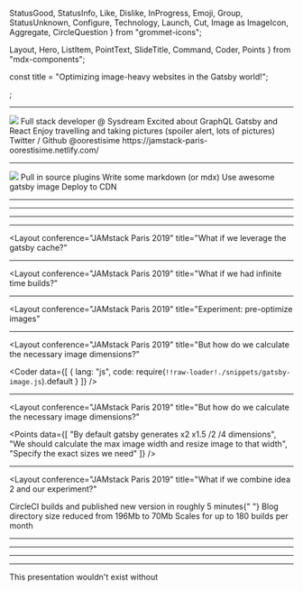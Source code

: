   StatusGood,
  StatusInfo,
  Like,
  Dislike,
  InProgress,
  Emoji,
  Group,
  StatusUnknown,
  Configure,
  Technology,
  Launch,
  Cut,
  Image as ImageIcon,
  Aggregate,
  CircleQuestion
} from "grommet-icons";

  Layout,
  Hero,
  ListItem,
  PointText,
  SlideTitle,
  Command,
  Coder,
  Points
} from "mdx-components";

const title = "Optimizing image-heavy websites in the Gatsby world!";
<Head>
  <title>{title}</title>
  <link
    href="https://fonts.googleapis.com/css?family=Montserrat&display=swap"
    rel="stylesheet"
  />
</Head>;

<Hero conference="JAMstack Paris 2019" title={title} />

---

<Layout conference="JAMstack Paris 2019">
  <Image
    margin="medium"
    fit="contain"
    src={require("file-loader!./images/me.png")}
  />
  <PointText margin="small">Full stack developer @ Sysdream</PointText>
  <PointText margin="small">Excited about GraphQL Gatsby and React</PointText>
  <PointText margin="small">
    Enjoy travelling and taking pictures (spoiler alert, lots of pictures)
  </PointText>
  <PointText margin="small" color="brand">
    Twitter / Github @oorestisime
  </PointText>
  <PointText margin="small" color="brand">
    https://jamstack-paris-oorestisime.netlify.com/
  </PointText>
</Layout>

---

<Layout conference="JAMstack Paris 2019" title="Quick introduction on Gatsby">
  <Image fit="contain" src={require("file-loader!./images/schema.png")} />
  <PointText size="xlarge" margin="xsmall">
    Pull in source plugins
  </PointText>
  <PointText size="xlarge" margin="xsmall">
    Write some markdown (or mdx)
  </PointText>
  <PointText size="xlarge" margin="xsmall">
    Use awesome gatsby image
  </PointText>
  <PointText size="xlarge" margin="xsmall">
    Deploy to CDN
  </PointText>
</Layout>

---

<Layout conference="JAMstack Paris 2019" title="Gatsby image">
  <ListItem withIcon Icon={Cut} text="Resize images" />
  <ListItem
    withIcon
    Icon={Aggregate}
    text="Use intersection observer to load images"
  />
  <ListItem withIcon Icon={ImageIcon} text="Blur-up or traced-svg effects" />
  <ListItem
    withIcon
    Icon={Technology}
    text="Great UX due to simplicity and configuration"
  />
</Layout>

---

<Layout conference="JAMstack Paris 2019" title="The use case">
  <ListItem withIcon text="Travel blog with infrequent updates" />
  <ListItem withIcon text="Average of 10 pictures per blog post" />
  <ListItem withIcon text="Pictures edited and exported to a 1-2Mb size" />
  <ListItem
    withIcon
    text="Running gatsby-image for the blur-up effect and resizing features."
  />
  <ListItem withIcon text="Don't spend money over a side-project" />
</Layout>

---

<Layout conference="JAMstack Paris 2019" title="The use case">
  <ListItem withIcon Icon={StatusGood} text="4 articles up and running" />
  <ListItem Icon={StatusGood} withIcon text="Build at 5 minutes" />
  <ListItem Icon={StatusGood} withIcon text="Wasn't worried about time limit" />
  <ListItem
    Icon={StatusGood}
    withIcon
    text="Gatsby develop wasn't slow due to cache"
  />
</Layout>

---

<Layout
  conference="JAMstack Paris 2019"
  title="What if we leverage the gatsby cache?"
>
  <ListItem
    withIcon
    Icon={CircleQuestion}
    text="Maybe we should use the gatsby cache to improve builds"
  />
  <Command code="npm install gatsby-plugin-netlify-cache" />
  <ListItem
    withIcon
    Icon={Like}
    iconColor="status-ok"
    text="Worked for several months"
  />
  <ListItem
    withIcon
    Icon={Dislike}
    iconColor="status-warning"
    text="Cache free rebuilds were painfully slow and then impossible"
  />
  <ListItem
    withIcon
    Icon={Dislike}
    iconColor="status-warning"
    text="Plugin explodes Netlify caching storage (#15)"
  />
</Layout>

---

<Layout
  conference="JAMstack Paris 2019"
  title="What if we had infinite time builds?"
>
  <ListItem
    withIcon
    Icon={InProgress}
    text="If the issue is time then let's find something without time limits!"
  />
  <Command code="npm install netlify-cli" />
  <ListItem
    withIcon
    Icon={Emoji}
    text="Promising solution since CircleCI doesn't have a time limit"
  />
  <ListItem
    withIcon
    Icon={Like}
    iconColor="status-ok"
    text="Avoid using the harmful netlify cache package"
  />
  <ListItem
    withIcon
    Icon={Dislike}
    iconColor="status-warning"
    text="CircleCI out of memory due to image processing"
  />
</Layout>

---

<Layout
  conference="JAMstack Paris 2019"
  title="Experiment: pre-optimize images"
>
  <ListItem
    iconColor="status-ok"
    withIcon
    Icon={Group}
    text="When in doubt ask the community!"
  />
  <ListItem
    withIcon
    text="Reduce image width and height to avoid out of memory"
  />
  <ListItem withIcon Icon={StatusUnknown} text="What about image quality?" />
  <ListItem
    withIcon
    Icon={StatusUnknown}
    text="How much time would we really gain?"
  />
  <ListItem
    withIcon
    Icon={StatusUnknown}
    text="How do we calculate the correct image size?"
  />
</Layout>

---

<Layout
  conference="JAMstack Paris 2019"
  title="But how do we calculate the necessary image dimensions?"
>
  <Coder
    data={[
      {
        lang: "js",
        code: require(`!!raw-loader!./snippets/gatsby-image.js`).default
      }
    ]}
  />
</Layout>

---

<Layout
  conference="JAMstack Paris 2019"
  title="But how do we calculate the necessary image dimensions?"
>
  <Points
    data={[
      "By default gatsby generates x2 x1.5 /2 /4 dimensions",
      "We should calculate the max image width and resize image to that width",
      "Specify the exact sizes we need"
    ]}
  />
</Layout>

---

<Layout
  conference="JAMstack Paris 2019"
  title="What if we combine idea 2 and our experiment?"
>
  <ListItem iconColor="status-ok" withIcon Icon={StatusGood}>
    <Text size="xlarge">CircleCI builds and published new version in </Text>
    <Text size="xlarge" color="brand">
      roughly 5 minutes{" "}
    </Text>
  </ListItem>
  <ListItem
    withIcon
    Icon={StatusGood}
    iconColor="status-ok"
    text="No need to cache in between builds for now"
  />
  <ListItem iconColor="status-ok" withIcon Icon={StatusGood}>
    <Text size="xlarge">Blog directory size reduced from 196Mb to </Text>
    <Text size="xlarge" color="brand">
      70Mb
    </Text>
  </ListItem>
  <ListItem iconColor="status-ok" withIcon Icon={StatusGood}>
    <Text size="xlarge">Scales for up to </Text>
    <Text size="xlarge" color="brand">
      180 builds per month
    </Text>
  </ListItem>
</Layout>

---

<Layout conference="JAMstack Paris 2019">
  <Coder
    data={[
      {
        lang: "js",
        focus: "14:28",
        code: require("!!raw-loader!./snippets/optimizer.js").default
      },
      {
        lang: "js",
        focus: "14:16",
        code: require("!!raw-loader!./snippets/optimizer.js").default
      },
      {
        lang: "js",
        focus: "23:26",
        code: require("!!raw-loader!./snippets/optimizer.js").default
      }
    ]}
  />
</Layout>

---

<Layout conference="JAMstack Paris 2019">
  <Coder
    data={[
      {
        title: "Building gatsby",
        lang: "yaml",
        focus: "7:22",
        code: require(`!!raw-loader!./snippets/config.yml`).default
      },
      {
        title: "Deploying to Netlify",
        lang: "yaml",
        focus: "38:53",
        code: require(`!!raw-loader!./snippets/config.yml`).default
      }
    ]}
  />
</Layout>

---

<Layout conference="JAMstack Paris 2019" title="What's next?">
  <ListItem
    withIcon
    Icon={Technology}
    size="xlarge"
    text="Improve DX: publish netlify preview URL in github"
  />
  <ListItem
    withIcon
    Icon={Configure}
    size="xlarge"
    text="Avoid extra work: keep original images in github and run the optimize script during build"
  />
  <ListItem
    withIcon
    Icon={Launch}
    size="xlarge"
    text="Moar speed: store gatsby cache in CircleCI"
  />
</Layout>

---

<Layout conference="JAMstack Paris 2019" title="Questions?">
  <PointText size="xxlarge">This presentation wouldn't exist without</PointText>
  <Points
    margin={{ vertical: "small" }}
    alignSelf="center"
    direction="row"
    data={["Gatsby", "Netlify", "CircleCi"]}
  />
  <Points
    alignSelf="center"
    textProps={{
      margin: "xsmall",
      size: "large"
    }}
    data={[
      "mdx-deck (web based presentations with markdown and react)",
      "Grommet (React UI components)",
      "Code surfer (Surfing around code in style)"
    ]}
  />
</Layout>
